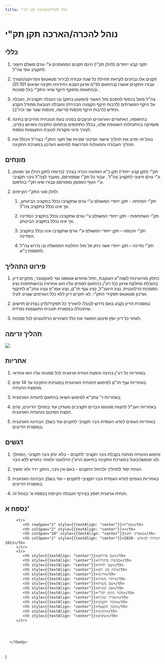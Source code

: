 ```yaml
---
title: נוהל להכרה/הארכה תקן תק"י  
---
```



# נוהל להכרה/הארכה תקן תק"י

## כללי

1) תקני קבע ייחודים (להלן תק"י) הינם תקנים הממומנים ע"י גורם משלם חיצוני לתקציב גופי צה"ל. 

2) תקנים אלו נבחנים לקראת תחילת כל שנת עבודה לבירור סטאטוס הפרויקט/הצורך עבורו התקנים אושרו (בהתאם לפ"מ ארגון הצבא ויחידותיו תקינה ושיאים 01.101) ובהתאמה מתוקף היקף שיאי התק"י בכל סמכות . 

3) צה"ל פועל בכפוף להסכם מול האוצר (המעוגן בחוק) ובו הגבלה תקציבית, הגבלה על היקף המשרתים (לרבות היקף הקצונה הבכירה) והגבלה הנובעת ממודל הקבע החדש (לרבות היקף מכסות פרישה, מכסות שער שני וכיו"ב).

4) בהתאמה, האתגרים הארגוניים הניצבים בפנינו בעת הנוכחית מחייבים בחינה מעמיקה בהתנהלות השוטפת שלנו, בכלל התחומים ובתחום התקינה והאיוש בפרט, לצורך פינוי מקורות לטובת התעצמות נוספת. 

5) נוהל זה יפרט את תהליך אישור ועדכוני זמניות של תקני התק"י בצה"ל הכולל את תהליך העבודה והפעולות הנדרשות למימוש העדכון במערכת התקינה. 

## מונחים

1) תק"י (תקן קבע ייחודי)  תקן כ"א המהווה הכרה בצורך (בדומה לתקן רגיל) אך ממומן ע"י גורם חיצוני לתקציב צה"ל . עבור כל תק"י שמפורסם, מועבר לצה"ל גיבוי תקציבי ע"י הגוף המממן ומפורסם עבורו שיא תק"י בהתאם. 

2) להלן סוגי התק"י הקיימים: 

   1) תק"י הפחתה - תקן ייחודי המשולם ע"י גורם שתקציבו נכלל בתקציב הביטחון, אך אינו נכלל בתקציב צה"ל. 

   2) תק"י השתתפות - תקן ייחודי המשולם ע"י גורם שתקציבו נכלל בתקציב המדינה אך אינו נכלל בתקציב הביטחון. 

   3) תק"י הכנסה – תקן ייחודי המשולם ע"י גורם שתקציבו אינו נכלל בתקציב המדינה. 

   4) תק"י מדינה – תקן ייחודי אשר ניתן אל מול החלטת הממשלה ובו נדרש צה"ל לתוספת כ"א. 

## פירוט התהליך

1) כחלק מהיערכות לשנה"ע העוקבת, החל מחודש אוגוסט ועד לאוקטובר, מתקיים דיון בהובלת מחלקת ארגון (כל רע"ן בהתאם לגופים עליו הוא אחראי) ובהשתתפות נציג הסמכות הרלוונטית, נציג היועכ"ל, נציג ענף תו"ם, נציג אמו"פ ונציג עתכ"א לתיקוף ועדכון סטאטוס  תפקידי התק"י. לא יתקיים דיון ללא כלל הגורמים שצוינו לעיל. 

2) במסגרת הדיון נקבע באם נדרש לבטל/ להאריך כל תפקיד/לדון בצרכים חדשים שיתוכללו במסגרת תוכנית התעצמות נפרדת. 

3) לאחר כל דיון  יופץ סיכום המאגד את כלל השינויים הרלוונטים לכל סמכות. 

## תהליך זרימה

<img src={floworg.src} />

## אחריות

1)  באחריות כל רע"ן בחינה והפצת הנחיה ארגונית לכל סמכות עליו הוא אחראי. 

2) באחריות ענף תו"ם למימוש ההנחיה הארגונית במערכת התקינה  עד 14 ימים מהפצת ההנחיה. 

3) באחריות ר' עתכ"א למימוש השיאי בהתאם להנחיה הארגונית. 

4) באחריות יועכ"ל להצגת סטטוס גיבויים תקציבים מעודכן עוד במהלך הדיונים, טרם הפצת הסיכום וההנחיה הארגונית. 

5) באחריות הגופים לוודא העמדת גיבוי תקציבי לתקנים  עוד בשלב הבחינה הארגונית במסגרת הדיונים. 

## דגשים

1) מימוש ההנחיה מותנה בקבלת גיבוי תקציבי לתקנים - בלא ינתן גיבוי תקציבי ,המהלך לא ימומש/יבוטל במערכת התקינה בתיאום הרע"ן הרלוונטי ולאחר כחודש ללא גיבוי. 

2) הנחת יסוד לתהליך ולניהול התקנים - באם אין גיבוי, התקן יירד ולא ימשיך. 

3) באחריות הגופים לוודא העמדת גיבוי תקציבי לתקנים – עוד בשלב הבחינה הארגונית במסגרת הדיונים. 

4) הנחיה ארגונית תופץ בצירוף הטבלה הקיימת בנספח א' בנוהל זה. 

## נספח א'

<FlowPage />


   <table>
      <tbody>

         <tr>
            <th rowSpan="2" style={{textAlign: "center"}}>מס"ד</th>
            <th colSpan="2" style={{textAlign: "center"}}></th>
            <th colSpan="10" style={{textAlign: "center"}}>מאפייני תקן</th>
            <th colSpan="2" style={{textAlign: "center"}}>הנחיות למימוש 2020-2021</th>
         </tr>
         <tr>
            <th style={{textAlign: "center"}}>שם פרויקט</th>
            <th style={{textAlign: "center"}}>כפיפות פיקודית</th>
            <th style={{textAlign: "center"}}>שם יחידה</th>
            <th style={{textAlign: "center"}}>תת סוג תקן</th>
            <th style={{textAlign: "center"}}>דרגה</th>
            <th style={{textAlign: "center"}}>זיהוי משרה</th>
            <th style={{textAlign: "center"}}>שם משרה</th>
            <th style={{textAlign: "center"}}>סוג זמניות</th>
            <th style={{textAlign: "center"}}>מקור מימון תק"י</th>
            <th style={{textAlign: "center"}}>תאריך זמניות</th>
            <th style={{textAlign: "center"}}>מקור תקציבי</th>
            <th style={{textAlign: "center"}}>מונה הקצאה</th>
            <th style={{textAlign: "center"}}>תקינה</th>
            <th style={{textAlign: "center"}}>שיאים</th>
         </tr>




      </tbody>
   </table>
)
